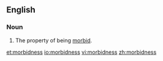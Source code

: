 ==English==
===Noun===
{{en-noun|-}}

#The property of being [[morbid]].

[[et:morbidness]]
[[io:morbidness]]
[[vi:morbidness]]
[[zh:morbidness]]